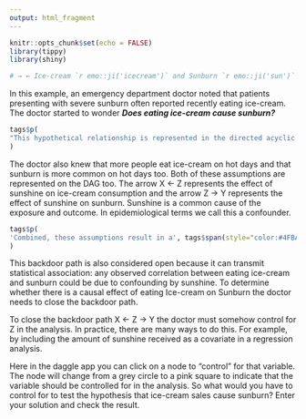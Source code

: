 ```yaml
---
output: html_fragment
---
```


```r
knitr::opts_chunk$set(echo = FALSE)
library(tippy)
library(shiny)

# → ← Ice-cream `r emo::ji('icecream')` and Sunburn `r emo::ji('sun')`

```

In this example, an emergency department doctor noted that patients presenting with severe sunburn often reported recently eating ice-cream. The doctor started to wonder _**Does eating ice-cream cause sunburn?**_

```r
tags$p(
"This hypothetical relationship is represented in the directed acyclic graph (DAG) by the", tags$span(style="color:#4FBAE4; font-weight:bold", tippy('directed path', tags$p(class='helpBox', "A directed path on a causal DAG is any path between the exposure and outcome where all of the arrows point towards the exposure. This is also referred to as a causal path"))), "from exposure X (Ice-cream) to outcome Y (Sunburn), X → Y."
)
```

The doctor also knew that more people eat ice-cream on hot days and that sunburn is more common on hot days too. Both of these assumptions are represented on the DAG too. The arrow X ← Z represents the effect of sunshine on ice-cream consumption and the arrow Z → Y represents the effect of sunshine on sunburn. Sunshine is a common cause of the exposure and outcome. In epidemiological terms we call this a confounder.

```r
tags$p(
'Combined, these assumptions result in a', tags$span(style="color:#4FBAE4; font-weight:bold", tippy('backdoor path', tags$p(class='helpBox', 'A backdoor path on a causal DAG is a path that connects the exposure and outcome where one or more arrows points backwards towards the exposure'))), 'between ice-cream and sunburn X ← Z →Y. Backdoor paths are easy to spot on a causal DAG because one or more arrows on the path point back towards the exposure.'
)
```
This backdoor path is also considered open because it can transmit statistical association: any observed correlation between eating ice-cream and sunburn could be due to confounding by sunshine. To determine whether there is a causal effect of eating Ice-cream on Sunburn the doctor needs to close the backdoor path. 

To close the backdoor path X ← Z → Y  the doctor must somehow control for Z in the analysis. In practice, there are many ways to do this. For example, by including the amount of sunshine received as a covariate in a regression analysis. 

Here in the daggle app you can click on a node to "control" for that variable. The node will change from a grey circle to a pink square to indicate that the variable should be controlled for in the analysis. So what would you have to control for to test the hypothesis that ice-cream sales cause sunburn? Enter your solution and check the result.
